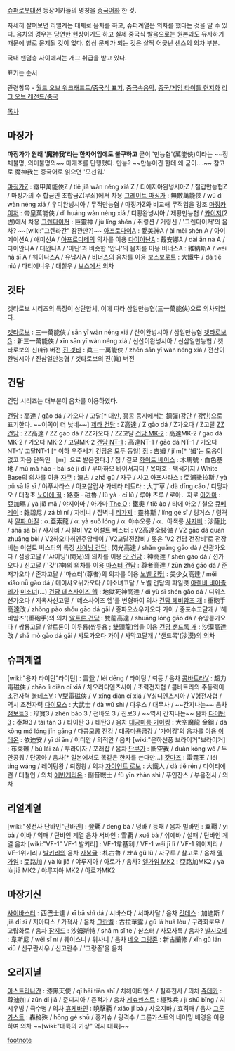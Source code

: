 [[슈퍼로봇대전]] 등장메카들의 명칭을 [[중국어]]화 한 것.

자세히 살펴보면 리얼계는 대체로 음차를 하고, 슈퍼계열은 의차를 했다는 것을 알 수 있다. 음차의 경우는 당연한 현상이기도 하고 실제 중국식 발음으로는 원본과도 유사하기 때문에 별로 문제될 것이 없다. 항상 문제가 되는 것은 살짝 어긋난 센스의 의차 부분. 

국내 팬덤층 사이에서는 개그 취급을 받고 있다.

표기는 {{{ 원래 이름 : 중국 표기 / 병음 표기 / 발음 / 한자음 / (필요에 따라 표기 배경) }}} 순서

관련항목 - [[월드 오브 워크래프트/중국식 표기]], [[중금속음악]], [[중국/게임 타이틀 현지화]] [[리그 오브 레전드/중국]]

[[목차]]
== 마징가 ==
'''마징가가 원래 '魔神我'라는 한자어임에도 불구하고''' 굳이 '만능협'(萬能俠)이라는 ~~정체불명, 의미불명의~~ 마개조를 단행했다. 만능? ~~만능이긴 한데 왜 굳이….~~ 참고로 魔神我는 중국어로 읽으면 '모선워.'

[[마징가Z]] : 鐵甲萬能俠Z / tiě jiǎ wàn néng xiá Z / 티에지아완넝시아Z / 철갑만능협Z / 마징가의 주 합금인 초합금Z(무쇠)에서 차용
[[그레이트 마징가]] : 無敵萬能俠 / wú dí wàn néng xiá / 우디완넝시아 / 무적만능협 / 마징가Z와 비교해 무적임을 강조
[[마징카이저]] : 帝皇萬能俠 / dì huáng wàn néng xiá / 디황완넝시아 / 제황만능협 / [[카이저]](2번)에서 차용
[[그렌다이저]] : 巨靈神 / jù líng shén / 쥐링션 / 거령신 / '그렌다이저'의 음차? ~~[wiki:"그렌라간" 잠깐만?]~~
[[아프로다이A]] : 愛美神A / ài měi shén A / 아이메이션A / 애미신A / [[아프로디테]]의 의차를 이용
[[다이아난A]] : 戴安娜A / dài ān nà A / 다이안나A / 대안나A / '아난'과 비슷한 '안나'의 음차를 이용
비너스A : 維納斯A / wéi nà sī A / 웨이나스A / 유납사A / [[비너스]]의 음차를 이용
[[보스보로트]] : 大鐵牛 / dà tiě niú / 다티에니우 / 대철우 / [[보스]]에서 의차

== 겟타 ==
겟타로보 시리즈의 특징이 삼단합체, 이에 따라 삼일만능협(三一萬能俠)으로 의차되었다.

[[겟타로보]] : 三一萬能俠 / sān yī wàn néng xiá / 산이완넝시아 / 삼일만능협
[[겟타로보G]] : 新三一萬能俠 / xīn sān yī wàn néng xiá / 신산이완넝시아 / 신삼일만능협 / 겟타로보의 신(新) 버전
[[진 겟타]] : 眞三一萬能俠 / zhēn sān yī wàn néng xiá / 전산이완넝시아 / 진삼일만능협 / 겟타로보의 진(眞) 버전

== 건담 ==
건담 시리즈는 대부분이 음차를 이용하였다.

[[건담]] : 高達 / gāo dá / 가오다 / 고달[* 대만, 홍콩 등지에서는 鋼彈(강단 / 강탄)으로 표기한다. ~~이쪽이 더 낫네~~]
[[제타 건담]] : Z高達 / Z gāo dá / Z가오다 / Z고달
[[ZZ건담]] : ZZ高達 / ZZ gāo dá / ZZ가오다 / ZZ고달
[[건담 MK-2]] : 高達MK-2 / gāo dá MK-2 / 가오다 MK-2 / 고달MK-2
[[건담 NT-1]] : 高達NT-1 / gāo dá NT-1 / 가오다 NT-1/ 고달NT-1 [* 이하 우주세기 건담은 모두 동일]
[[짐]] : 吉姆 / jí m[* '姆'는 모음이 없고 자음 단독인 ［m］으로 발음한다.] / 짐 / 길모
[[화이트 베이스]] : 木馬號ㆍ白色基地 / mù mǎ hàoㆍbái sè jī dì / 무마하오 바이서지디 / 목마호ㆍ백색기지 / White Base의 의차를 이용
[[자쿠]] : 渣古 / zhā gǔ / 자구 / 사고
아프사라스 : 亞浦撒拉斯 / yà pǔ sā lā sī / 야푸사라스 / 아포살랍사
가베라 테트라 : 大丁草 / dà dīng cǎo / 디딩차오 / 대정초
[[노이에 질]] : 路亞ㆍ磁魯 / lù yàㆍcí lǔ / 루야 츠루 / 로아．자로
[[아가마]] : 亞加瑪 / yà jiā mǎ / 야지아마 / 아가마
[[The O]] : 鐵奧 / tiě ào / 티에 아오 / 철오
[[큐베레이]] : 雜碧尼 / zá bì ní / 자비니 / 잡벽니
[[리가지]] : 靈格斯 / líng gé sī / 링거스 / 령격사
[[알파 아질]] : α.亞索龍 / α. yà suǒ lóng / α. 야수오롱 / α．아색룡
[[사자비]] : 沙薩比 / shā sà bǐ / 샤사비 / 사살비
V2 어설트 버스터 : V2高達全裝備 / V2 gāo dá quán zhuāng bèi / V2하오다취엔주앙베이 / V2고달전장비 / 뜻은 'V2 건담 전장비'로 전장비는 어설트 버스터의 특징
[[샤이닝 건담]] : 閃光高達 / shǎn guāng gāo dá / 샨광가오다 / 섬광고달 / '샤이닝'(閃光)의 의차를 이용
[[갓 건담]] : 神高達 / shén gāo dá / 션가오다 / 신고달 / '갓'(神)의 의차를 이용
[[마스터 건담]] : 尊者高達 / zūn zhě gāo dá / 준저가오다 / 존자고달 / '마스터'(尊者)의 의차를 이용
[[노벨 건담]] : 美少女高達 / měi xiǎo nǚ gāo dá / 메이샤오뉘가오다 / 미소녀고달 / 노벨 건담의 파일럿 [[아렌비 비아즐리]]가 [[미소녀]](…)
[[건담 데스사이즈 헬]] : 地獄死神高達 / dì yù sǐ shén gāo dá / 디위스션가오다 / 지옥사신고달 / '데스사이즈 헬'를 변형하여 의차
[[건담 헤비암즈 개]] : 重砲手高達改 / zhòng pào shǒu gāo dá gǎi / 종파오쇼우가오다 가이 / 중포수고달개 / '헤비암즈'(重砲手)의 의차
[[알트론 건담]] : 雙龍高達 / shuāng lóng gāo dá / 슈앙롱가오다 / 쌍룡고달 / 알트론이 이두룡(쌍두용 ; 雙頭龍)임을 이용
[[건담 샌드록 개]] : 沙漠高達改 / shā mò gāo dá gǎi / 샤모가오다 가이 / 사막고달개 / '샌드록'(沙漠)의 의차

== 슈퍼계열 ==
[wiki:"용자 라이딘"라이딘] : 雷登 / léi dēng / 라이덩 / 뢰등 / 음차
[[콤바트라V]] : 超力電磁俠 / chāo lì diàn cí xiá / 차오리디엔츠시아 / 초력전자협 / 콤바트라의 주동력이 초전자력
[[볼테스V]] : V型電磁俠 / V xíng diàn cí xiá / V싱디엔츠시아 / V형전자협 / 역시 초전자력
[[다이모스]] : 大武士 / dà wǔ shì / 다우스 / 대무사 / ~~간지나는~~ 음차
[[점보트3]] : 珍寶3 / zhēn bǎo 3 / 전바오 3 / 진보3 / ~~역시 간지나는~~ 음차
[[다이탄3]] : 泰坦3 / tài tǎn 3 / 타이탄 3 / 태탄3 / 음차
[[대공마룡 가이킹]] : 大空魔龍 金鋼 / dà kōng mó lóng jīn gāng / 다콩모롱 진강 / 대공마룡금강 / '가이킹'의 음차를 이용
[[이데온]] : 依迪安 / yī dí ān / 이디안 / 의적안 / 음차
[wiki:"은하선풍 브라이거"브라이거] : 布萊雜 / bù lái zá / 부라이자 / 포래잡 / 음차
[[단쿠가]] : 斷空我 / duàn kōng wǒ / 두안콩워 / 단공아 / 음차[* 일본에서도 똑같은 한자를 쓴다만...]
[[갓마즈]] : 雷霆王 / léi tíng wáng / 레이팅왕 / 뢰정왕 / 의차
[[자이언트 로보]] : 大鐵人 / dà tiě rén / 다이티에런 / 대철인 / 의차
[[에반게리온]] : 副音戰士 / fù yīn zhàn shì / 푸인잔스 / 부음전사 / 의차

== 리얼계열 ==
[wiki:"성전사 단바인"단바인] : 登覇 / dēng bà / 덩바 / 등패 / 음차
빌바인 : 翼覇 / yì bà / 이바 / 익패 / 단바인 계열 음차
서바인 : 雪覇 / xuě bà / 쉬에바 / 설패 / 단바인 계열 음차
[wiki:"VF-1" VF-1 발키리] : VF-1韋基利 / VF-1 wéi jī lì / VF-1 웨이지리 / VF-1위기리 / [[발키리]]의 음차
[[자붕글]] : 札古魯 / zhá gǔ lǔ / 자구루 / 찰고로 / 음차
[[엘가임]] : 亞路加 / yà lù jiā / 야루지아 / 아로가 / 음차?
[[엘가임 MK2]] : 亞路加MK2 / yà lù jiā MK2 / 야루지아 MK2 / 아로가MK2

== 마장기신 ==
[[사이바스터]] : 西巴士達 / xī bā shì dá / 시바스다 / 서파사달 / 음차
[[갓데스]] : 加迪斯 / jiā dí sī / 지아디스 / 가적사 / 음차
[[그란벨]] : 古拉華露 / gǔ lā huā lòu / 구라화로우 / 고랍화로 / 음차
[[잠지드]] : 沙姆斯特 / shā m sī tè / 샴스터 / 사모사특 / 음차?
[[발시오네]] : 韋斯尼 / wéi sī ní / 웨이스니 / 위사니 / 음차
[[네오 그랑존]] : 新古蘭修 / xīn gǔ lán xiū / 신구란시우 / 신고란수 / '그랑존'을 음차

== 오리지널 ==
[[아스트라나간]] : 漆黑天使 / qī hēi tiān shǐ / 치헤이티엔스 / 칠흑천사 / 의차
[[쥬데카]] : 尊迪加 / zūn dí jiā / 준디지아 / 존적가 / 음차
[[게슈펜스트]] : 極殊兵 / jí shū bīng / 지시우빙 / 극수병 / 의차
[[휴케바인]] : 曉擊覇 / xiǎo jī bà / 샤오지바 / 효격패 / 음차
[[그룬가스트]] : 轟格殊 / hōng gé shū / 홍거슈 / 굉격수 / 그룬가스트의 네이밍 배경을 이용하여 의차 ~~[wiki:"대륙의 기상" 역시 대륙]~~

[[footnote]]
